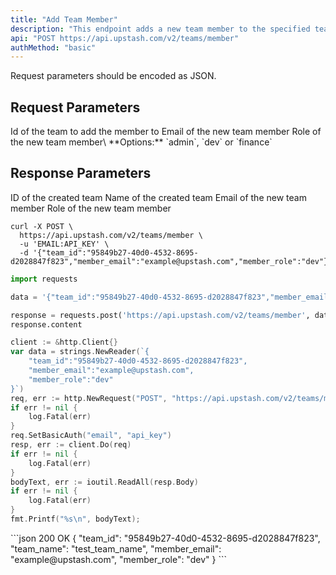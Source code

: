 ```yaml
---
title: "Add Team Member"
description: "This endpoint adds a new team member to the specified team."
api: "POST https://api.upstash.com/v2/teams/member"
authMethod: "basic"
---
```


<Note>
Request parameters should be encoded as JSON.
</Note>

## Request Parameters
<ParamField body="team_id" type="string" required>
Id of the team to add the member to
</ParamField>

<ParamField body="member_email" type="string" required>
Email of the new team member
</ParamField>

<ParamField body="member_role" type="string" required>
Role of the new team member\
**Options:** `admin`, `dev` or `finance`
</ParamField>


## Response Parameters
<ResponseField name="team_id" type="string">
	ID of the created team
</ResponseField>
<ResponseField name="team_name" type="string">
Name of the created team
</ResponseField>
<ResponseField name="member_email" type="string">
Email of the new team member
</ResponseField>
<ResponseField name="member_role" type="string">
Role of the new team member
</ResponseField>


<RequestExample>

```shell curl
curl -X POST \
  https://api.upstash.com/v2/teams/member \
  -u 'EMAIL:API_KEY' \
  -d '{"team_id":"95849b27-40d0-4532-8695-d2028847f823","member_email":"example@upstash.com","member_role":"dev"}'
```

```python Python
import requests

data = '{"team_id":"95849b27-40d0-4532-8695-d2028847f823","member_email":"example@upstash.com","member_role":"dev"}'

response = requests.post('https://api.upstash.com/v2/teams/member', data=data, auth=('EMAIL', 'API_KEY'))
response.content
```

```go Go
client := &http.Client{}
var data = strings.NewReader(`{
    "team_id":"95849b27-40d0-4532-8695-d2028847f823",
    "member_email":"example@upstash.com",
    "member_role":"dev"
}`)
req, err := http.NewRequest("POST", "https://api.upstash.com/v2/teams/member", data)
if err != nil {
    log.Fatal(err)
}
req.SetBasicAuth("email", "api_key")
resp, err := client.Do(req)
if err != nil {
    log.Fatal(err)
}
bodyText, err := ioutil.ReadAll(resp.Body)
if err != nil {
    log.Fatal(err)
}
fmt.Printf("%s\n", bodyText);
```


</RequestExample>

<ResponseExample>
```json 200 OK
{
    "team_id": "95849b27-40d0-4532-8695-d2028847f823",
    "team_name": "test_team_name",
    "member_email": "example@upstash.com",
    "member_role": "dev"
}
```
</ResponseExample>
